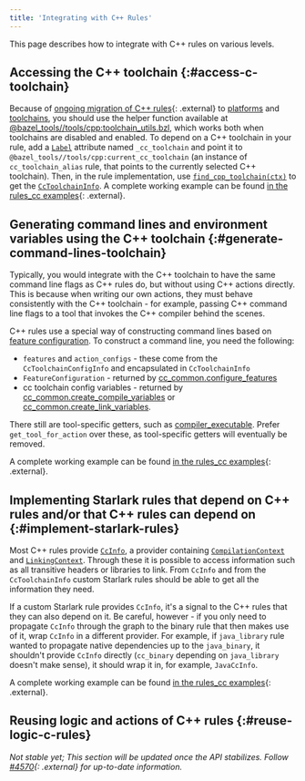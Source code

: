 ```yaml
---
title: 'Integrating with C++ Rules'
---
```


This page describes how to integrate with C++ rules on various levels.

## Accessing the C++ toolchain {:#access-c-toolchain}

Because of
[ongoing migration of C++ rules](https://github.com/bazelbuild/bazel/issues/6516){: .external}
to [platforms](/versions/6.1.0/docs/platforms) and
[toolchains](/versions/6.1.0/docs/toolchains), you
should use the helper function available at
[@bazel_tools//tools/cpp:toolchain_utils.bzl](https://source.bazel.build/bazel/+/main:tools/cpp/toolchain_utils.bzl;l=23),
which works both when toolchains are disabled and enabled. To depend on a C++
toolchain in your rule, add a
[`Label`](/versions/6.1.0/rules/lib/attr#label)
attribute named `_cc_toolchain` and point it
to `@bazel_tools//tools/cpp:current_cc_toolchain` (an instance of
`cc_toolchain_alias` rule, that points to the currently selected C++ toolchain).
Then, in the rule implementation, use
[`find_cpp_toolchain(ctx)`](https://source.bazel.build/bazel/+/main:tools/cpp/toolchain_utils.bzl;l=23)
to get the
[`CcToolchainInfo`](/versions/6.1.0/rules/lib/CcToolchainInfo).
A complete working example can be found
[in the rules_cc examples](https://github.com/bazelbuild/rules_cc/blob/main/examples/write_cc_toolchain_cpu/write_cc_toolchain_cpu.bzl){: .external}.

## Generating command lines and environment variables using the C++ toolchain {:#generate-command-lines-toolchain}

Typically, you would integrate with the C++ toolchain to have the same
command line flags as C++ rules do, but without using C++ actions directly.
This is because when writing our own actions, they must behave
consistently with the C++ toolchain - for example, passing C++ command line
flags to a tool that invokes the C++ compiler behind the scenes.

C++ rules use a special way of constructing command lines based on [feature
configuration](/docs/cc-toolchain-config-reference). To construct a command line,
you need the following:

* `features` and `action_configs` - these come from the `CcToolchainConfigInfo`
  and encapsulated in `CcToolchainInfo`
* `FeatureConfiguration` - returned by [cc_common.configure_features](/versions/6.1.0/rules/lib/cc_common#configure_features)
* cc toolchain config variables - returned by
  [cc_common.create_compile_variables](/versions/6.1.0/rules/lib/cc_common#create_compile_variables)
  or
  [cc_common.create_link_variables](/versions/6.1.0/rules/lib/cc_common#create_link_variables).

There still are tool-specific getters, such as
[compiler_executable](/versions/6.1.0/rules/lib/CcToolchainInfo#compiler_executable).
Prefer `get_tool_for_action` over these, as tool-specific getters will
eventually be removed.

A complete working example can be found
[in the rules_cc examples](https://github.com/bazelbuild/rules_cc/blob/main/examples/my_c_compile/my_c_compile.bzl){: .external}.

## Implementing Starlark rules that depend on C++ rules and/or that C++ rules can depend on {:#implement-starlark-rules}

Most C++ rules provide
[`CcInfo`](/versions/6.1.0/rules/lib/CcInfo),
a provider containing [`CompilationContext`](/versions/6.1.0/rules/lib/CompilationContext)
and
[`LinkingContext`](/versions/6.1.0/rules/lib/LinkingContext).
Through these it is possible to access information such as all transitive headers
or libraries to link. From `CcInfo` and from the `CcToolchainInfo` custom
Starlark rules should be able to get all the information they need.

If a custom Starlark rule provides `CcInfo`, it's a signal to the C++ rules that
they can also depend on it. Be careful, however - if you only need to propagate
`CcInfo` through the graph to the binary rule that then makes use of it, wrap
`CcInfo` in a different provider. For example, if `java_library` rule wanted
to propagate native dependencies up to the `java_binary`, it shouldn't provide
`CcInfo` directly (`cc_binary` depending on `java_library` doesn't make sense),
it should wrap it in, for example, `JavaCcInfo`.

A complete working example can be found
[in the rules_cc examples](https://github.com/bazelbuild/rules_cc/blob/main/examples/my_c_archive/my_c_archive.bzl){: .external}.

## Reusing logic and actions of C++ rules {:#reuse-logic-c-rules}

_Not stable yet; This section will be updated once the API stabilizes. Follow
[#4570](https://github.com/bazelbuild/bazel/issues/4570){: .external} for up-to-date
information._

